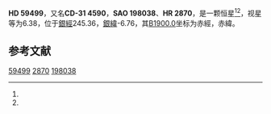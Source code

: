 {{Starbox begin
| name = HD 59499
}}
{{Starbox observe
| epoch = [[J2000.0|J2000.0]]
| constell = {{星座名待查}}<ref name=SIMBAD>{{cite web
 | url=http://simbad.u-strasbg.fr/simbad/sim-id?Ident=HR+2870
 | title =Pulsating variable Star
 | publisher=Centre de Données astronomiques de Strasbourg
 | work=SIMBAD
 | accessdate=2012-07-13}}</ref><ref name=DATA>{{cite web
 | url=http://vizier.u-strasbg.fr/viz-bin/VizieR-5?-out.add=.&-source=5050&-corr=PK=HR&-out.max=9999&HR=2870
 | title=VizieR Detailed Page
 | accessdate=2012-07-13
 | archive-date=2016-03-04
 | archive-url=https://web.archive.org/web/20160304235235/http://vizier.u-strasbg.fr/viz-bin/VizieR-5?-out.add=.&-source=5050&-corr=PK=HR&-out.max=9999&HR=2870
 | dead-url=no
 }}</ref>
| 星官 = 
| ra = {{RA|7|28|51.3}}<ref name=SIMBAD /><ref name=DATA />
| dec = {{DEC|-31|50|54}}<ref name=SIMBAD /><ref name=DATA />
| appmag_v = 6.38<ref name=SIMBAD /><ref name=DATA />
}}
{{Starbox character
| class = B3V<ref name=SIMBAD /><ref name=DATA />
| b-v = -0.17<ref name=SIMBAD /><ref name=DATA />
| u-b = -0.7<ref name=SIMBAD /><ref name=DATA />
| r-i = <ref name=SIMBAD /><ref name=DATA />
| variable = 
}}
{{Starbox astrometry
| radial_v = -0.7
| prop_mo_ra = 2
| parallax = 
| p_error = 
}}
{{Starbox catalog
| names =CD-31 4590，[[SAO星表|SAO]] 198038，[[HD星表|HD]] 59499，[[HR星表|HR]] 2870}}
{{Starbox reference |Simbad=HR+2870}}
{{Starbox end}}

'''HD 59499'''，又名'''CD-31 4590'''，'''SAO 198038'''、'''HR 2870'''，是一颗恒星<ref name=SIMBAD /><ref name=DATA />，视星等为6.38，位于[[銀道座標系|銀經]]245.36，[[銀道座標系|銀緯]]-6.76，其[[B1900.0|B1900.0]]坐标为赤經{{RA|7|25|0.6}}，赤緯{{DEC|-31|-6.76|33}}。

== 参考文献 ==
{{reflist}}

{{star-stub}}

[[Category:HD和HDE天體|59499]]
[[Category:HR天體|2870]]
[[Category:SAO天體|198038]]